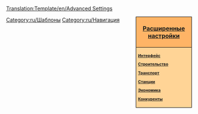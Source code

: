 <noinclude>[[Translation:Template/en/Advanced Settings]]</noinclude><div style="float:right; padding-left:12px; background:#ffffff;">
<div style="width:140px; border:1px solid #000000; background:#ffb466; padding:5px; -moz-border-radius-topleft:5px; -moz-border-radius-topright:5px; font-size: 12pt;">
<center><strong><font size="3">[[Main/ru/Расширенные настройки|Расширенные настройки]]</font></strong></center>
</div>
<div style="width:140px;  border:1px solid black; border-top-width: 0px; background:#ffd496; padding:5px; -moz-border-radius-bottomleft:5px; -moz-border-radius-bottomright:8px; font-size: 8pt;">
<strong>
[[Main/ru/Расширенные настройки/Интерфейс|Интерфейс]]

[[Main/ru/Расширенные настройки/Строительство|Строительство]]

[[Main/ru/Расширенные настройки/Транспорт|Транспорт]]

[[Main/ru/Расширенные настройки/Станции|Станции]]

[[Main/ru/Расширенные настройки/Экономика|Экономика]]

[[Main/ru/Расширенные настройки/Конкуренты|Конкуренты]]
</strong>
</div>
</div><noinclude>
[[Category:ru/Шаблоны]][[Category:ru/Навигация]]
</noinclude>
